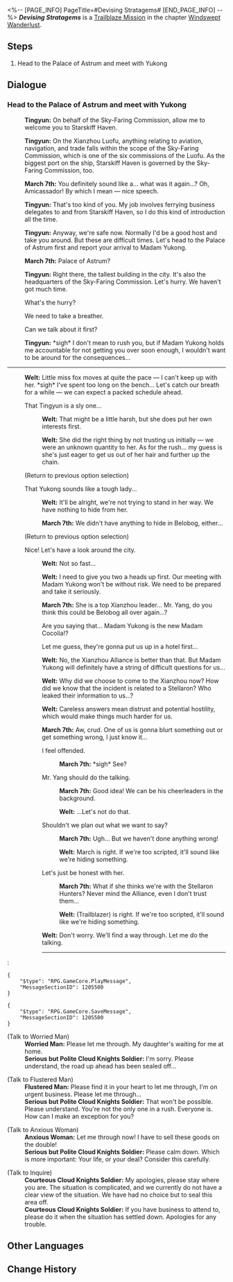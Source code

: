 <%-- [PAGE_INFO]
PageTitle=#Devising Stratagems#
[END_PAGE_INFO] --%>
{{Stub|Dialogue.}}
{{Mission Infobox
|id            = 1020302
|title         = 
|image         = Mission Devising Stratagems.png{{subst:void|<!--$UPLOAD:<<SpriteOutput/Chronicle/1020302.png>-<Mission Devising Stratagems.png>-<Fate's Atlas Images>>-->}}
|type          = Trailblaze
|event_name    = 
|chapter       = Windswept Wanderlust
|requirements  = [[Trailblaze Mission]] ''[[Amidst the Mara-Struck]]'' completed
|summary       = In the Palace of Astrum, the hopeful Trailblazers are rejected by Yukong.<br />Fortunately, General Jing Yuan of Luofu's Cloud Knights appears and intervenes. However, he does not entrust you with the task of searching for the Stellaron, instead instructing you to locate Kafka's unpredictable whereabouts.<br />You have a short rest after leaving the Palace of Astrum, and you wonder what Dan Heng might be doing right now.
|characters    = Anxious Woman; Courteous Cloud Knights Soldier; Flustered Man; March 7th; Serious but Polite Cloud Knights Soldier; Tingyun; Trailblazer; Welt; Worried Man
|startLocation = [[The Xianzhou Luofu]] - [[Central Starskiff Haven]]
|world         = The Xianzhou Luofu
|area          = Central Starskiff Haven
|prev          = Amidst the Mara-Struck
|next          = The Hound Chases the Fox
|rewards       = Trailblaze EXP*800; Stellar Jade*80; Traveler's Guide*3; Refined Aether*3; Credit*30,000
}}
'''''Devising Stratagems''''' is a [[Trailblaze Mission]] in the chapter [[Windswept Wanderlust]].

==Steps==
# Head to the Palace of Astrum and meet with Yukong

<!--
==Gameplay Notes==

--><!--
==Trial Character==

-->
==Dialogue==
{{Stub Dialogue}}

===Head to the Palace of Astrum and meet with Yukong{{subst:void|<!--102030101-->}}===
{{Mission Description|type=trailblaze|location=Central Starskiff Haven|Knowing that you came for the Stellaron, Tingyun invites everyone to the Palace of Astrum for a meeting.<br />Six individual commissions oversee the Xianzhou. If you wish to move freely on the Luofu during these sensitive times, you must obtain the approval of the Head of the Sky-Faring Commission, Yukong, who is in charge of transport and diplomacy.}}
{{Dialogue Start}}
:{{A|VO chapter2 1 tingyun 145.ogg}} '''Tingyun:''' On behalf of the Sky-Faring Commission, allow me to welcome you to Starskiff Haven.
:{{A|VO chapter2 1 tingyun 146.ogg}} '''Tingyun:''' On the Xianzhou Luofu, anything relating to aviation, navigation, and trade falls within the scope of the Sky-Faring Commission, which is one of the six commissions of the Luofu. As the biggest port on the ship, Starskiff Haven is governed by the Sky-Faring Commission, too.
:{{A|VO chapter2 1 mar7th 138.ogg}} '''March 7th:''' You definitely sound like a... what was it again...? Oh, Amicassador! By which I mean &mdash; nice speech.
:{{A|VO chapter2 1 tingyun 147.ogg}} '''Tingyun:''' That's too kind of you. My job involves ferrying business delegates to and from Starskiff Haven, so I do this kind of introduction all the time.
:{{A|VO chapter2 1 tingyun 148.ogg}} '''Tingyun:''' Anyway, we're safe now. Normally I'd be a good host and take you around. But these are difficult times. Let's head to the Palace of Astrum first and report your arrival to Madam Yukong.
:{{A|VO chapter2 1 mar7th 139.ogg}} '''March 7th:''' Palace of Astrum?
:{{A|VO chapter2 1 tingyun 149.ogg}} '''Tingyun:''' Right there, the tallest building in the city. It's also the headquarters of the Sky-Faring Commission. Let's hurry. We haven't got much time.
:{{DIcon|Arrow}} What's the hurry?
:{{DIcon|Arrow}} We need to take a breather.
:{{DIcon|Arrow}} Can we talk about it first?
:{{A|VO chapter2 1 tingyun 150.ogg}} '''Tingyun:''' *sigh* I don't mean to rush you, but if Madam Yukong holds me accountable for not getting you over soon enough, I wouldn't want to be around for the consequences...
:{{tx}}
----
:{{A|VO chapter2 1 welt 121.ogg}} '''Welt:''' Little miss fox moves at quite the pace &mdash; I can't keep up with her. *sigh* I've spent too long on the bench... Let's catch our breath for a while &mdash; we can expect a packed schedule ahead.
:{{DIcon|Talk}} That Tingyun is a sly one...
::{{A|VO chapter2 1 welt 122.ogg}} '''Welt:''' That might be a little harsh, but she does put her own interests first.
::{{A|VO chapter2 1 welt 123.ogg}} '''Welt:''' She did the right thing by not trusting us initially &mdash; we were an unknown quantity to her. As for the rush... my guess is she's just eager to get us out of her hair and further up the chain.
:;(Return to previous option selection)
:{{DIcon|Talk}} That Yukong sounds like a tough lady...
::{{A|VO chapter2 1 welt 124.ogg}} '''Welt:''' It'll be alright, we're not trying to stand in her way. We have nothing to hide from her.
::{{A|VO chapter2 1 mar7th 141.ogg}} '''March 7th:''' We didn't have anything to hide in Belobog, either...
:;(Return to previous option selection)
:{{DIcon|Arrow}} Nice! Let's have a look around the city.
::{{A|VO chapter2 1 welt 125.ogg}} '''Welt:''' Not so fast...
::{{A|VO chapter2 1 welt 126.ogg}} '''Welt:''' I need to give you two a heads up first. Our meeting with Madam Yukong won't be without risk. We need to be prepared and take it seriously.
::{{A|VO chapter2 1 mar7th 142.ogg}} '''March 7th:''' She is a top Xianzhou leader... Mr. Yang, do you think this could be Belobog all over again...?
::{{DIcon|Arrow}} Are you saying that... Madam Yukong is the new Madam Cocolia!?
::{{DIcon|Arrow}} Let me guess, they're gonna put us up in a hotel first...
::{{A|VO chapter2 1 welt 127.ogg}} '''Welt:''' No, the Xianzhou Alliance is better than that. But Madam Yukong will definitely have a string of difficult questions for us...
::{{A|VO chapter2 1 welt 128.ogg}} '''Welt:''' Why did we choose to come to the Xianzhou now? How did we know that the incident is related to a Stellaron? Who leaked their information to us...?
::{{A|VO chapter2 1 welt 129.ogg}} '''Welt:''' Careless answers mean distrust and potential hostility, which would make things much harder for us.
::{{A|VO chapter2 1 mar7th 143 m.ogg}} {{A|VO chapter2 1 mar7th 143 f.ogg}} '''March 7th:''' Aw, crud. One of us is gonna blurt something out or get something wrong, I just know it...
::{{DIcon|Arrow}} I feel offended.
:::{{A|VO chapter2 1 mar7th 144.ogg}} '''March 7th:''' *sigh* See?
::{{DIcon|Arrow}} Mr. Yang should do the talking.
:::{{A|VO chapter2 1 mar7th 145.ogg}} '''March 7th:''' Good idea! We can be his cheerleaders in the background.
:::{{A|VO chapter2 1 welt 130.ogg}} '''Welt:''' ...Let's not do that.
::{{DIcon|Arrow}} Shouldn't we plan out what we want to say?
:::{{A|VO chapter2 1 mar7th 146.ogg}} '''March 7th:''' Ugh... But we haven't done anything wrong!
:::{{A|VO chapter2 1 welt 131.ogg}} '''Welt:''' March is right. If we're too scripted, it'll sound like we're hiding something.
::{{DIcon|Arrow}} Let's just be honest with her.
:::{{A|VO chapter2 1 mar7th 147.ogg}} '''March 7th:''' What if she thinks we're with the Stellaron Hunters? Never mind the Alliance, even I don't trust them...
:::{{A|VO chapter2 1 welt 132 m.ogg}} {{A|VO chapter2 1 welt 132 f.ogg}} '''Welt:''' (Trailblazer) is right. If we're too scripted, it'll sound like we're hiding something.
::{{A|VO chapter2 1 welt 133.ogg}} '''Welt:''' Don't worry. We'll find a way through. Let me do the talking.
::----
:<pre>{
	"$type": "RPG.GameCore.PlayMessage",
	"MessageSectionID": 1205500
}</pre>
<pre>{
	"$type": "RPG.GameCore.SaveMessage",
	"MessageSectionID": 1205500
}</pre>

;(Talk to Worried Man)
:'''Worried Man:''' Please let me through. My daughter's waiting for me at home.
:'''Serious but Polite Cloud Knights Soldier:''' I'm sorry. Please understand, the road up ahead has been sealed off...

;(Talk to Flustered Man)
:'''Flustered Man:''' Please find it in your heart to let me through, I'm on urgent business. Please let me through...
:'''Serious but Polite Cloud Knights Soldier:''' That won't be possible. Please understand. You're not the only one in a rush. Everyone is. How can I make an exception for you?

;(Talk to Anxious Woman)
:'''Anxious Woman:''' Let me through now! I have to sell these goods on the double!
:'''Serious but Polite Cloud Knights Soldier:''' Please calm down. Which is more important: Your life, or your deal? Consider this carefully.

;(Talk to Inquire)
:'''Courteous Cloud Knights Soldier:''' My apologies, please stay where you are. The situation is complicated, and we currently do not have a clear view of the situation. We have had no choice but to seal this area off.
:'''Courteous Cloud Knights Soldier:''' If you have business to attend to, please do it when the situation has settled down. Apologies for any trouble.
{{Dialogue End}}

==Other Languages==
{{Other Languages
|en   = Devising Stratagems
|zhs  = 紫府通谒，将军定策
|zht  = 紫府通謁，將軍定策
|ja   = 紫府へ謁見、将軍の策定
|ko   = 알현, 장군의 전략
|es   = La estratagema del general
|fr   = Mettre au point des stratagèmes
|ru   = Хитрые уловки
|th   = เผชิญหน้าผู้นำแห่งกลยุทธ์
|vi   = Diện Kiến Cõi Tiên, Tướng Quân Thiết Sách
|de   = Strategische Planung
|id   = Merancang Strategi
|pt   = Elaborando Estratagemas
}}

==Change History==
{{Change History|1.0}}
